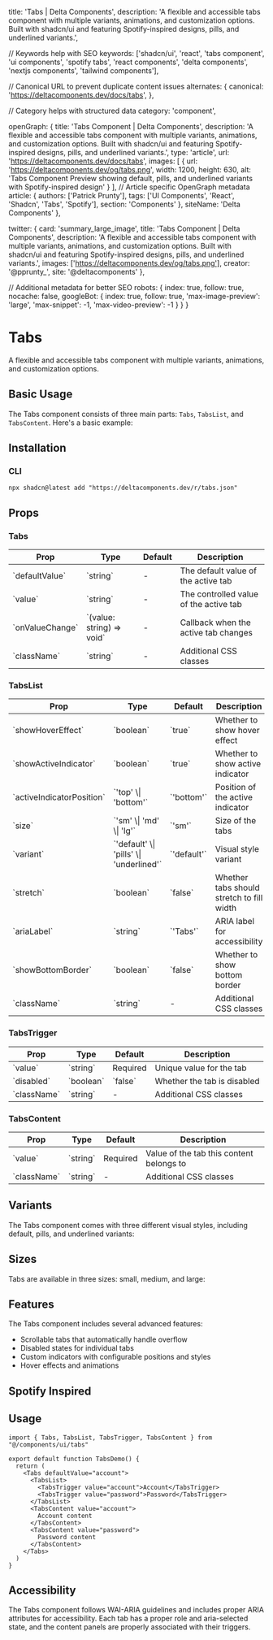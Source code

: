 
  title: 'Tabs | Delta Components',
  description: 'A flexible and accessible tabs component with multiple variants, animations, and customization options. Built with shadcn/ui and featuring Spotify-inspired designs, pills, and underlined variants.',

  // Keywords help with SEO
  keywords: ['shadcn/ui', 'react', 'tabs component', 'ui components', 'spotify tabs', 'react components', 'delta components', 'nextjs components', 'tailwind components'],

  // Canonical URL to prevent duplicate content issues
  alternates: {
    canonical: 'https://deltacomponents.dev/docs/tabs',
  },

  // Category helps with structured data
  category: 'component',

  openGraph: {
    title: 'Tabs Component | Delta Components',
    description: 'A flexible and accessible tabs component with multiple variants, animations, and customization options. Built with shadcn/ui and featuring Spotify-inspired designs, pills, and underlined variants.',
    type: 'article',
    url: 'https://deltacomponents.dev/docs/tabs',
    images: [
      {
        url: 'https://deltacomponents.dev/og/tabs.png',
        width: 1200,
        height: 630,
        alt: 'Tabs Component Preview showing default, pills, and underlined variants with Spotify-inspired design'
      }
    ],
    // Article specific OpenGraph metadata
    article: {
      authors: ['Patrick Prunty'],
      tags: ['UI Components', 'React', 'Shadcn', 'Tabs', 'Spotify'],
      section: 'Components'
    },
    siteName: 'Delta Components'
  },

  twitter: {
    card: 'summary_large_image',
    title: 'Tabs Component | Delta Components',
    description: 'A flexible and accessible tabs component with multiple variants, animations, and customization options. Built with shadcn/ui and featuring Spotify-inspired designs, pills, and underlined variants.',
    images: ['https://deltacomponents.dev/og/tabs.png'],
    creator: '@pprunty_',
    site: '@deltacomponents'
  },

  // Additional metadata for better SEO
  robots: {
    index: true,
    follow: true,
    nocache: false,
    googleBot: {
      index: true,
      follow: true,
      'max-image-preview': 'large',
      'max-snippet': -1,
      'max-video-preview': -1
    }
  }
}

# Tabs

A flexible and accessible tabs component with multiple variants, animations, and customization options.

## Basic Usage

The Tabs component consists of three main parts: `Tabs`, `TabsList`, and `TabsContent`. Here's a basic example:

<ComponentTabs name="tabs-basic" />

## Installation

### CLI

```shell
npx shadcn@latest add "https://deltacomponents.dev/r/tabs.json"
```

## Props

### Tabs

<div className="my-6 w-full overflow-y-auto">
  <table className="w-full">
    <thead>
      <tr className="m-0 border-t p-0 even:bg-muted">
        <th className="border px-4 py-2 text-left font-bold">Prop</th>
        <th className="border px-4 py-2 text-left font-bold">Type</th>
        <th className="border px-4 py-2 text-left font-bold">Default</th>
        <th className="border px-4 py-2 text-left font-bold">Description</th>
      </tr>
    </thead>
    <tbody>
      <tr className="m-0 border-t p-0 even:bg-muted">
        <td className="border px-4 py-2 text-left">`defaultValue`</td>
        <td className="border px-4 py-2 text-left">`string`</td>
        <td className="border px-4 py-2 text-left">-</td>
        <td className="border px-4 py-2 text-left">The default value of the active tab</td>
      </tr>
      <tr className="m-0 border-t p-0 even:bg-muted">
        <td className="border px-4 py-2 text-left">`value`</td>
        <td className="border px-4 py-2 text-left">`string`</td>
        <td className="border px-4 py-2 text-left">-</td>
        <td className="border px-4 py-2 text-left">The controlled value of the active tab</td>
      </tr>
      <tr className="m-0 border-t p-0 even:bg-muted">
        <td className="border px-4 py-2 text-left">`onValueChange`</td>
        <td className="border px-4 py-2 text-left">`(value: string) => void`</td>
        <td className="border px-4 py-2 text-left">-</td>
        <td className="border px-4 py-2 text-left">Callback when the active tab changes</td>
      </tr>
      <tr className="m-0 border-t p-0 even:bg-muted">
        <td className="border px-4 py-2 text-left">`className`</td>
        <td className="border px-4 py-2 text-left">`string`</td>
        <td className="border px-4 py-2 text-left">-</td>
        <td className="border px-4 py-2 text-left">Additional CSS classes</td>
      </tr>
    </tbody>
  </table>
</div>

### TabsList

<div className="my-6 w-full overflow-y-auto">
  <table className="w-full">
    <thead>
      <tr className="m-0 border-t p-0 even:bg-muted">
        <th className="border px-4 py-2 text-left font-bold">Prop</th>
        <th className="border px-4 py-2 text-left font-bold">Type</th>
        <th className="border px-4 py-2 text-left font-bold">Default</th>
        <th className="border px-4 py-2 text-left font-bold">Description</th>
      </tr>
    </thead>
    <tbody>
      <tr className="m-0 border-t p-0 even:bg-muted">
        <td className="border px-4 py-2 text-left">`showHoverEffect`</td>
        <td className="border px-4 py-2 text-left">`boolean`</td>
        <td className="border px-4 py-2 text-left">`true`</td>
        <td className="border px-4 py-2 text-left">Whether to show hover effect</td>
      </tr>
      <tr className="m-0 border-t p-0 even:bg-muted">
        <td className="border px-4 py-2 text-left">`showActiveIndicator`</td>
        <td className="border px-4 py-2 text-left">`boolean`</td>
        <td className="border px-4 py-2 text-left">`true`</td>
        <td className="border px-4 py-2 text-left">Whether to show active indicator</td>
      </tr>
      <tr className="m-0 border-t p-0 even:bg-muted">
        <td className="border px-4 py-2 text-left">`activeIndicatorPosition`</td>
        <td className="border px-4 py-2 text-left">`'top' \| 'bottom'`</td>
        <td className="border px-4 py-2 text-left">`'bottom'`</td>
        <td className="border px-4 py-2 text-left">Position of the active indicator</td>
      </tr>
      <tr className="m-0 border-t p-0 even:bg-muted">
        <td className="border px-4 py-2 text-left">`size`</td>
        <td className="border px-4 py-2 text-left">`'sm' \| 'md' \| 'lg'`</td>
        <td className="border px-4 py-2 text-left">`'sm'`</td>
        <td className="border px-4 py-2 text-left">Size of the tabs</td>
      </tr>
      <tr className="m-0 border-t p-0 even:bg-muted">
        <td className="border px-4 py-2 text-left">`variant`</td>
        <td className="border px-4 py-2 text-left">`'default' \| 'pills' \| 'underlined'`</td>
        <td className="border px-4 py-2 text-left">`'default'`</td>
        <td className="border px-4 py-2 text-left">Visual style variant</td>
      </tr>
      <tr className="m-0 border-t p-0 even:bg-muted">
        <td className="border px-4 py-2 text-left">`stretch`</td>
        <td className="border px-4 py-2 text-left">`boolean`</td>
        <td className="border px-4 py-2 text-left">`false`</td>
        <td className="border px-4 py-2 text-left">Whether tabs should stretch to fill width</td>
      </tr>
      <tr className="m-0 border-t p-0 even:bg-muted">
        <td className="border px-4 py-2 text-left">`ariaLabel`</td>
        <td className="border px-4 py-2 text-left">`string`</td>
        <td className="border px-4 py-2 text-left">`'Tabs'`</td>
        <td className="border px-4 py-2 text-left">ARIA label for accessibility</td>
      </tr>
      <tr className="m-0 border-t p-0 even:bg-muted">
        <td className="border px-4 py-2 text-left">`showBottomBorder`</td>
        <td className="border px-4 py-2 text-left">`boolean`</td>
        <td className="border px-4 py-2 text-left">`false`</td>
        <td className="border px-4 py-2 text-left">Whether to show bottom border</td>
      </tr>
      <tr className="m-0 border-t p-0 even:bg-muted">
        <td className="border px-4 py-2 text-left">`className`</td>
        <td className="border px-4 py-2 text-left">`string`</td>
        <td className="border px-4 py-2 text-left">-</td>
        <td className="border px-4 py-2 text-left">Additional CSS classes</td>
      </tr>
    </tbody>
  </table>
</div>

### TabsTrigger

<div className="my-6 w-full overflow-y-auto">
  <table className="w-full">
    <thead>
      <tr className="m-0 border-t p-0 even:bg-muted">
        <th className="border px-4 py-2 text-left font-bold">Prop</th>
        <th className="border px-4 py-2 text-left font-bold">Type</th>
        <th className="border px-4 py-2 text-left font-bold">Default</th>
        <th className="border px-4 py-2 text-left font-bold">Description</th>
      </tr>
    </thead>
    <tbody>
      <tr className="m-0 border-t p-0 even:bg-muted">
        <td className="border px-4 py-2 text-left">`value`</td>
        <td className="border px-4 py-2 text-left">`string`</td>
        <td className="border px-4 py-2 text-left">Required</td>
        <td className="border px-4 py-2 text-left">Unique value for the tab</td>
      </tr>
      <tr className="m-0 border-t p-0 even:bg-muted">
        <td className="border px-4 py-2 text-left">`disabled`</td>
        <td className="border px-4 py-2 text-left">`boolean`</td>
        <td className="border px-4 py-2 text-left">`false`</td>
        <td className="border px-4 py-2 text-left">Whether the tab is disabled</td>
      </tr>
      <tr className="m-0 border-t p-0 even:bg-muted">
        <td className="border px-4 py-2 text-left">`className`</td>
        <td className="border px-4 py-2 text-left">`string`</td>
        <td className="border px-4 py-2 text-left">-</td>
        <td className="border px-4 py-2 text-left">Additional CSS classes</td>
      </tr>
    </tbody>
  </table>
</div>

### TabsContent

<div className="my-6 w-full overflow-y-auto">
  <table className="w-full">
    <thead>
      <tr className="m-0 border-t p-0 even:bg-muted">
        <th className="border px-4 py-2 text-left font-bold">Prop</th>
        <th className="border px-4 py-2 text-left font-bold">Type</th>
        <th className="border px-4 py-2 text-left font-bold">Default</th>
        <th className="border px-4 py-2 text-left font-bold">Description</th>
      </tr>
    </thead>
    <tbody>
      <tr className="m-0 border-t p-0 even:bg-muted">
        <td className="border px-4 py-2 text-left">`value`</td>
        <td className="border px-4 py-2 text-left">`string`</td>
        <td className="border px-4 py-2 text-left">Required</td>
        <td className="border px-4 py-2 text-left">Value of the tab this content belongs to</td>
      </tr>
      <tr className="m-0 border-t p-0 even:bg-muted">
        <td className="border px-4 py-2 text-left">`className`</td>
        <td className="border px-4 py-2 text-left">`string`</td>
        <td className="border px-4 py-2 text-left">-</td>
        <td className="border px-4 py-2 text-left">Additional CSS classes</td>
      </tr>
    </tbody>
  </table>
</div>

## Variants

The Tabs component comes with three different visual styles, including default, pills, and underlined variants:

<ComponentTabs name="tabs-variants" />

## Sizes

Tabs are available in three sizes: small, medium, and large:

<ComponentTabs name="tabs-sizes" />

## Features

The Tabs component includes several advanced features:

- Scrollable tabs that automatically handle overflow
- Disabled states for individual tabs
- Custom indicators with configurable positions and styles
- Hover effects and animations

<ComponentTabs name="tabs-features" />

## Spotify Inspired

<ComponentTabs name="tabs-spotify" />

## Usage

```tsx
import { Tabs, TabsList, TabsTrigger, TabsContent } from "@/components/ui/tabs"

export default function TabsDemo() {
  return (
    <Tabs defaultValue="account">
      <TabsList>
        <TabsTrigger value="account">Account</TabsTrigger>
        <TabsTrigger value="password">Password</TabsTrigger>
      </TabsList>
      <TabsContent value="account">
        Account content
      </TabsContent>
      <TabsContent value="password">
        Password content
      </TabsContent>
    </Tabs>
  )
}
```

## Accessibility

The Tabs component follows WAI-ARIA guidelines and includes proper ARIA attributes for accessibility. Each tab has a proper role and aria-selected state, and the content panels are properly associated with their triggers. 